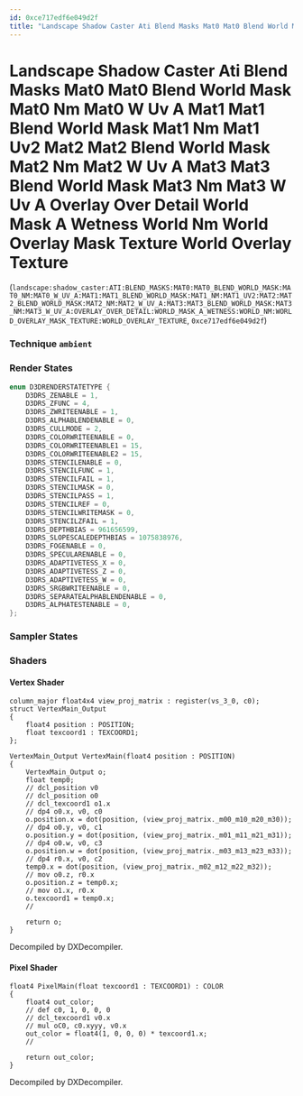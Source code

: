 ```yaml
---
id: 0xce717edf6e049d2f
title: "Landscape Shadow Caster Ati Blend Masks Mat0 Mat0 Blend World Mask Mat0 Nm Mat0 W Uv A Mat1 Mat1 Blend World Mask Mat1 Nm Mat1 Uv2 Mat2 Mat2 Blend World Mask Mat2 Nm Mat2 W Uv A Mat3 Mat3 Blend World Mask Mat3 Nm Mat3 W Uv A Overlay Over Detail World Mask A Wetness World Nm World Overlay Mask Texture World Overlay Texture"
---
```


# Landscape Shadow Caster Ati Blend Masks Mat0 Mat0 Blend World Mask Mat0 Nm Mat0 W Uv A Mat1 Mat1 Blend World Mask Mat1 Nm Mat1 Uv2 Mat2 Mat2 Blend World Mask Mat2 Nm Mat2 W Uv A Mat3 Mat3 Blend World Mask Mat3 Nm Mat3 W Uv A Overlay Over Detail World Mask A Wetness World Nm World Overlay Mask Texture World Overlay Texture
(`landscape:shadow_caster:ATI:BLEND_MASKS:MAT0:MAT0_BLEND_WORLD_MASK:MAT0_NM:MAT0_W_UV_A:MAT1:MAT1_BLEND_WORLD_MASK:MAT1_NM:MAT1_UV2:MAT2:MAT2_BLEND_WORLD_MASK:MAT2_NM:MAT2_W_UV_A:MAT3:MAT3_BLEND_WORLD_MASK:MAT3_NM:MAT3_W_UV_A:OVERLAY_OVER_DETAIL:WORLD_MASK_A_WETNESS:WORLD_NM:WORLD_OVERLAY_MASK_TEXTURE:WORLD_OVERLAY_TEXTURE`, `0xce717edf6e049d2f`)

### Technique `ambient`
### Render States
```cpp
enum D3DRENDERSTATETYPE {
	D3DRS_ZENABLE = 1,
	D3DRS_ZFUNC = 4,
	D3DRS_ZWRITEENABLE = 1,
	D3DRS_ALPHABLENDENABLE = 0,
	D3DRS_CULLMODE = 2,
	D3DRS_COLORWRITEENABLE = 0,
	D3DRS_COLORWRITEENABLE1 = 15,
	D3DRS_COLORWRITEENABLE2 = 15,
	D3DRS_STENCILENABLE = 0,
	D3DRS_STENCILFUNC = 1,
	D3DRS_STENCILFAIL = 1,
	D3DRS_STENCILMASK = 0,
	D3DRS_STENCILPASS = 1,
	D3DRS_STENCILREF = 0,
	D3DRS_STENCILWRITEMASK = 0,
	D3DRS_STENCILZFAIL = 1,
	D3DRS_DEPTHBIAS = 961656599,
	D3DRS_SLOPESCALEDEPTHBIAS = 1075838976,
	D3DRS_FOGENABLE = 0,
	D3DRS_SPECULARENABLE = 0,
	D3DRS_ADAPTIVETESS_X = 0,
	D3DRS_ADAPTIVETESS_Z = 0,
	D3DRS_ADAPTIVETESS_W = 0,
	D3DRS_SRGBWRITEENABLE = 0,
	D3DRS_SEPARATEALPHABLENDENABLE = 0,
	D3DRS_ALPHATESTENABLE = 0,
};
```
### Sampler States
### Shaders
#### Vertex Shader
```hlsl
column_major float4x4 view_proj_matrix : register(vs_3_0, c0);
struct VertexMain_Output
{
    float4 position : POSITION;
    float texcoord1 : TEXCOORD1;
};

VertexMain_Output VertexMain(float4 position : POSITION)
{
    VertexMain_Output o;
    float temp0;
    // dcl_position v0
    // dcl_position o0
    // dcl_texcoord1 o1.x
    // dp4 o0.x, v0, c0
    o.position.x = dot(position, (view_proj_matrix._m00_m10_m20_m30));
    // dp4 o0.y, v0, c1
    o.position.y = dot(position, (view_proj_matrix._m01_m11_m21_m31));
    // dp4 o0.w, v0, c3
    o.position.w = dot(position, (view_proj_matrix._m03_m13_m23_m33));
    // dp4 r0.x, v0, c2
    temp0.x = dot(position, (view_proj_matrix._m02_m12_m22_m32));
    // mov o0.z, r0.x
    o.position.z = temp0.x;
    // mov o1.x, r0.x
    o.texcoord1 = temp0.x;
    // 

    return o;
}
```
Decompiled by DXDecompiler.
#### Pixel Shader
```hlsl
float4 PixelMain(float texcoord1 : TEXCOORD1) : COLOR
{
    float4 out_color;
    // def c0, 1, 0, 0, 0
    // dcl_texcoord1 v0.x
    // mul oC0, c0.xyyy, v0.x
    out_color = float4(1, 0, 0, 0) * texcoord1.x;
    // 

    return out_color;
}
```
Decompiled by DXDecompiler.
